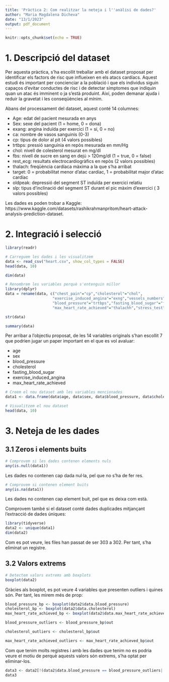 ---
title: 'Pràctica 2: Com realitzar la neteja i l''anàlisi de dades?'
author: "Maria Magdalena Dicheva"
date: "13/1/2023"
output: pdf_document
---

```{r setup, include=FALSE}
knitr::opts_chunk$set(echo = TRUE)
```

# 1. Descripció del dataset

Per aquesta pràctica, s'ha escollit treballar amb el dataset proposat per identificar els factors de risc que influeixen en els atacs cardíacs. Aquest estudi és important per concienciar a la població i que els individus siguin capaços d'evitar conductes de risc i de detectar símptomes que indiquin quan un atac és imminent o ja s'està produint. Així, poden demanar ajuda i reduir la gravetat i les conseqüències al mínim.

Abans del processament del dataset, aquest conté 14 columnes:

- Age: edat del pacient mesurada en anys
- Sex: sexe del pacient (1 = home, 0 = dona)
- exang: angina induïda per exercici (1 = si, 0 = no)
- ca: nombre de vasos sanguinis (0-3)
- cp: tipus de dolor al pit (4 valors possibles)
- trtbps: pressió sanguínia en repòs mesurada en mm/Hg
- chol: nivell de colesterol mesurat en mg/dl
- fbs: nivell de sucre en sang en dejú > 120mg/dl (1 = true, 0 = false)
- rest_ecg: resultats electrocardiogràfics en repòs (2 valors possibles)
- thalach: freqüència cardíaca màxima a la que s'ha arribat
- target: 0 = probabilitat menor d'atac cardíac, 1 = probabilitat major d'atac cardíac
- oldpeak: depressió del segment ST induïda per exercici relatiu
- slp: tipus d'inclinació del segment ST durant el pic màxim d'exercici ( 3 valors possibles)

Les dades es poden trobar a Kaggle: https://www.kaggle.com/datasets/rashikrahmanpritom/heart-attack-analysis-prediction-dataset.

# 2. Integració i selecció
```{r}
library(readr)
```


```{r}
# Carreguem les dades i les visualitzem
data <- read_csv("heart.csv", show_col_types = FALSE)
head(data, 10)
```
```{r}
dim(data)
```
```{r}
# Renombrem les variables perquè s'entenguin millor
library(dplyr)
data = rename(data, c("chest_pain"="cp","cholesterol"="chol",
                     "exercise_induced_angina"="exng","vessels_numbers"="caa",
                     "blood_pressure"="trtbps","fasting_blood_sugar"="fbs",
                     "max_heart_rate_achieved"="thalachh","stress_test"="thall"))
```




```{r}
str(data)
```
```{r}
summary(data)
```


Per arribar a l'objectiu proposat, de les 14 variables originals s'han escollit 7 que podrien jugar un paper important en el que es vol avaluar:

- age
- sex
- blood_pressure
- cholesterol
- fasting_blood_sugar
- exercise_induced_angina
- max_heart_rate_achieved

```{r}
# Creem el nou dataset amb les variables mencionades
data1 <- data.frame(data$age, data$sex, data$blood_pressure, data$cholesterol, data$fasting_blood_sugar, data$max_heart_rate_achieved, data$exercise_induced_angina)
```

```{r}
# Visualitzem el nou dataset
head(data, 10)
```


# 3. Neteja de les dades
## 3.1 Zeros i elements buits
```{r}
# Comprovem si les dades contenen elements nuls
any(is.null(data1))
```
Les dades no contenen cap dada nul·la, pel que no s'ha de fer res.

```{r}
# Comprovem si contenen element buits
any(is.na(data1))
```
Les dades no contenen cap element buit, pel que es deixa com està.

Comprovem també si el dataset conté dades duplicades mitjançant l'extracció de dades úniques:
```{r}
library(tidyverse)
data2 <- unique(data1)
dim(data2)
```
Com es pot veure, les files han passat de ser 303 a 302. Per tant, s'ha eliminat un registre.

## 3.2 Valors extrems
```{r}
# Detectem valors extrems amb boxplots
boxplot(data2)
```
Gràcies als boxplot, es pot veure 4 variables que presenten outliers i quines són. Per tant, les mirem més de prop:

```{r}
blood_pressure_bp <- boxplot(data2$data.blood_pressure)
cholesterol_bp <- boxplot(data2$data.cholesterol)
max_heart_rate_achieved_bp <- boxplot(data2$data.max_heart_rate_achieved)
```

```{r}
blood_pressure_outliers <- blood_pressure_bp$out
```
```{r}
cholesterol_outliers <- cholesterol_bp$out
```
```{r}
max_heart_rate_achieved_outliers <- max_heart_rate_achieved_bp$out
```
Com que tenim molts registres i amb les dades que tenim no es podria veure el motiu de perquè aquests valors són extrems, s'ha optat per eliminar-los.

```{r}
data3 <- data2[!(data2$data.blood_pressure == blood_pressure_outliers| data2$cholesterol ==  cholesterol_outliers | data2$max_heart_rate_achieved == max_heart_rate_achieved_outliers),]
data3
```

